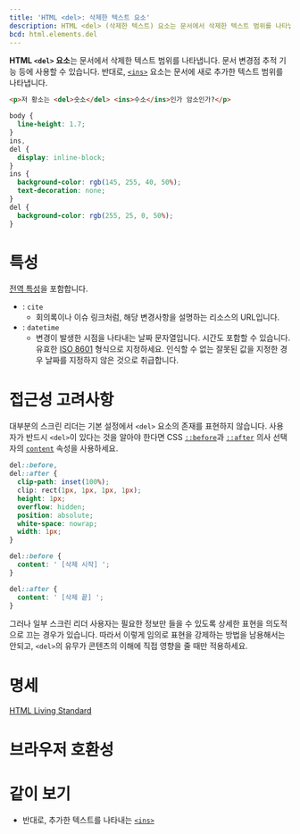 ```yaml
---
title: 'HTML <del>: 삭제한 텍스트 요소'
description: HTML <del> (삭제한 텍스트) 요소는 문서에서 삭제한 텍스트 범위를 나타냅니다.
bcd: html.elements.del
---
```


**HTML `<del>` 요소**는 문서에서 삭제한 텍스트 범위를 나타냅니다. 문서 변경점 추적 기능 등에 사용할 수 있습니다. 반대로, [`<ins>`](./ins) 요소는 문서에 새로 추가한 텍스트 범위를 나타냅니다.

<HTMLDemo height={60}>

```html
<p>저 황소는 <del>숫소</del> <ins>수소</ins>인가 암소인가?</p>
```

```css
body {
  line-height: 1.7;
}
ins,
del {
  display: inline-block;
}
ins {
  background-color: rgb(145, 255, 40, 50%);
  text-decoration: none;
}
del {
  background-color: rgb(255, 25, 0, 50%);
}
```

</HTMLDemo>

# 특성

[전역 특성](/docs/Web/HTML/Global_attributes)을 포함합니다.

- : `cite`
  - 회의록이나 이슈 링크처럼, 해당 변경사항을 설명하는 리소스의 URL입니다.
- : `datetime`
  - 변경이 발생한 시점을 나타내는 날짜 문자열입니다. 시간도 포함할 수 있습니다. 유효한 [ISO 8601](https://www.iso.org/iso-8601-date-and-time-format.html) 형식으로 지정하세요. 인식할 수 없는 잘못된 값을 지정한 경우 날짜를 지정하지 않은 것으로 취급합니다.

# 접근성 고려사항

대부분의 스크린 리더는 기본 설정에서 `<del>` 요소의 존재를 표현하지 않습니다. 사용자가 반드시 `<del>`이 있다는 것을 알아야 한다면 CSS [`::before`]()과 [`::after`]() 의사 선택자의 [`content`]() 속성을 사용하세요.

```css
del::before,
del::after {
  clip-path: inset(100%);
  clip: rect(1px, 1px, 1px, 1px);
  height: 1px;
  overflow: hidden;
  position: absolute;
  white-space: nowrap;
  width: 1px;
}

del::before {
  content: ' [삭제 시작] ';
}

del::after {
  content: ' [삭제 끝] ';
}
```

그러나 일부 스크린 리더 사용자는 필요한 정보만 들을 수 있도록 상세한 표현을 의도적으로 끄는 경우가 있습니다. 따라서 이렇게 임의로 표현을 강제하는 방법을 남용해서는 안되고, `<del>`의 유무가 콘텐츠의 이해에 직접 영향을 줄 때만 적용하세요.

# 명세

[HTML Living Standard](https://html.spec.whatwg.org/multipage/edits.html#the-del-element)

# 브라우저 호환성

<BrowserCompat data={props.bcd} />

# 같이 보기

- 반대로, 추가한 텍스트를 나타내는 [`<ins>`](./ins)
